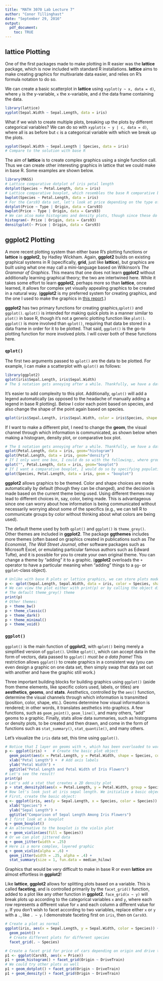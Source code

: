 ---
title: "MATH 3070 Lab Lecture 7"
author: "Conor Tillinghast"
date: "September 29, 2016"
output:
  pdf_document:
    toc: TRUE
---

## **lattice** Plotting

One of the first packages made to make plotting in R easier was the **lattice** package, which is now included with standard R installations. **lattice**  aims to make creating graphics for multivariate data easier, and relies on R's formula notation to do so.

We can create a basic scatterplot in **lattice** using `xyplot(y ~ x, data = d)`, where `y` is the y-variable, `x` the x-variable, and `d` the data frame containing the data.

```{r}
library(lattice)
xyplot(Sepal.Width ~ Sepal.Length, data = iris)
```

What if we wish to create multiple plots, breaking up the plots by different categorical variables? We can do so with `xyplot(x ~ y | c, data = d)`, where all is as before but `c` is a categorical variable with which we break up the plots.

```{r}
xyplot(Sepal.Width ~ Sepal.Length | Species, data = iris)
# Compare to the solution with base R
```

The aim of **lattice** is to create complex graphics using a single function call. Thus we can create other interesting graphics in lattice that we could make in base R. Some examples are shown below.

```{r, tidy = TRUE}
library(MASS)
# Lattice comparative dotplot of iris petal length
dotplot(Species ~ Petal.Length, data = iris)
# Lattice comparative boxplot, which resembles the base R comparative boxplot in style
bwplot(Species ~ Petal.Length, data = iris)
# For the Cars93 data set, let's look at price depending on the type of car and the origin of the car
dotplot(Price ~ Type | Origin, data = Cars93)
bwplot(Price ~ Type | Origin, data = Cars93)
# We can also make histograms and density plots, though since these do not lend well to comparison, we must leave the left side of the formula blank.
histogram(~ Price | Origin, data = Cars93)
densityplot(~ Price | Origin, data = Cars93)
```

## **ggplot2** Plotting
A more recent plotting system than either base R's plotting functions or **lattice** is **ggplot2**, by Hadley Wickham. Again, **ggplot2** builds on existing graphical systems in R (specifically, **grid**, just like **lattice**), but graphics are built using what one may call a mini-language based on Wilkinson's *The Grammar of Graphics*. This means that one does not learn **ggplot2** without additionally learning graphical theory; the two are intertwined here. While it takes some effort to learn **ggplot2**, perhaps more so than **lattice**, once learned, it allows for complex yet visually appealing graphics to be created in a natural way. (**ggplot2** is my preferred system for creating graphics, and the one I used to make the graphics in [this report](http://www.utahchildren.org/images/pdfs/2015/GenderGap.pdf).)

**ggplot2** has two primary functions for creating graphics,`qplot()` and `ggplot()`. `qplot()` is intended for making quick plots in a manner similar to `plot()` in base R, though it's not a generic plotting function like `plot()`. `ggplot()` is more involved than `qplot()`, requiring that data be stored in a data frame in order for it to be plotted. That said, `ggplot()` is the go-to plotting function for more involved plots. I will cover both of these functions here.

### `qplot()`
The first two arguments passed to `qplot()` are the data to be plotted. For example, I can make a scatterplot with `qplot()` as follows:

```{r, tidy=TRUE}
library(ggplot2)
qplot(iris$Sepal.Length, iris$Sepal.Width)
# The $ notation gets annoying after a while. Thankfully, we have a data argument to clean things up.
```

It's easier to add complexity to this plot. Additionally, `qplot()` will add a legend automatically (as opposed to the headache of manually adding a legend in base R plotting). Below I color each point based on species, and also change the shape of the point again based on species.

```{r}
qplot(iris$Sepal.Length, iris$Sepal.Width, color = iris$Species, shape = iris$Species)
```

If I want to make a different plot, I need to change the **geom**, the visual channel through which information is communicated, as shown below when making a histogram, density plot, or comparative box plot.

```{r, tidy = TRUE, eval=FALSE}
# The $ notation gets annoying after a while. Thankfully, we have a data argument to clean things up.
qplot(Petal.Length, data = iris, geom="histogram")
qplot(Petal.Length, data = iris, geom="density")
# If I only want one box, I could do so with the following;, where group goes first (I made a dummy grou, "")
qplot("", Petal.Length, data = iris, geom="boxplot")
# If I want a comparative boxplot, I would do so by specifying population first, data second
qplot(Species, Petal.Length, data = iris, geom = "boxplot")
```

**ggplot2** allows graphics to be themed. Color and shape choices are made automatically by default (though they can be changed), and the decision is made based on the current theme being used. Using different themes may lead to different choices in, say, color, being made. This is advantageous since one can worry about how information is being communicated without necessarily worrying about some of the specifics (e.g., we can tell R to communicate groups by color without thinking about what colors are being used).

The default theme used by both `qplot()` and `ggplot()` is `theme_grey()`. Other themes are included in **ggplot2**. The package **ggthemes** includes more themes (often based on graphics created in publications such as *The Economist*, *The Wall Street Journal*, other software packages such as Microsoft Excel, or emulating particular famous authors such as Edward Tufte), and it is possible for you to create your own original theme. You can change a theme by "adding" it to a graphic. (**ggplot2** overloads the `+` operator to have a particular meaning when "adding" things to a `gg`- or `ggplot`-class object).

```{r, tidy = TRUE, eval=FALSE}
# Unlike with base R plots or lattice graphics, we can store plots made with ggplot in objects, as I demonstrate below:
p <- qplot(Sepal.Length, Sepal.Width, data = iris, color = Species, shape = Species)
# We can view the plot either with print(p) or by calling the object directly (i.e. just p).
# The default theme_grey() theme
print(p)
# Other themes:
p + theme_bw()
p + theme_classic()
p + theme_dark()
p + theme_minimal()
p + theme_void()
```

### `ggplot()`
`ggplot()` is the main function of **ggplot2**, with `qplot()` being merely a simplified version of `ggplot()`. Unlike `qplot()`, which can accept data in the form of vectors, data passed to `ggplot()` *must be a data frame!* This restriction allows `ggplot()` to create graphics in a consistent way (you can even design a graphic on one data set, then simply swap that data set out with another and have the graphic still work.)

Three important building blocks for building graphics using `ggplot()` (aside from theme elements, like specific colors used, labels, or titles) are **aesthetics**, **geoms**, and **stats**. Aesthetics, controlled by the `aes()` function, determine the visual channels through which information is transmitted (position, color, shape, etc.). Geoms determine how visual information is rendered; in other words, it translates aesthetics into graphics. A few functions, such as `geom_point()`, `geom_line()`, and many others, "add" geoms to a graphic. Finally, stats allow data summaries, such as histograms or density plots, to be created and then drawn, and come in the form of functions such as `stat_summary()`, `stat_quantile()`, and many others.

Let's visualize the `iris` data set, this time using `ggplot()`.

```{r, tidy = TRUE}
# Notice that I layer on geoms with +, which has been overloaded to work appropriately for ggplot2 objects
p <- ggplot(iris) +   # Create the basic plot object
  geom_point(aes(x = Petal.Length, y = Petal.Width, shape = Species, color = Species)) +   # Create a dot plot with sepal lenght being x, petal width y, and species both shape and color
  xlab("Petal Length") +  # Add axis labels
  ylab("Petal Width") +
  ggtitle("Petal Length and Petal Width of Iris Flowers")
# Let's see the result!
print(p)
# Let's add a stat that creates a 2D density plot
p + stat_density2d(aes(x = Petal.Length, y = Petal.Width, group = Species, color = Species))
# Now let's look just at iris sepal length. We initialize a basic object and swap out geoms to look at different plots.
# First, create the basic object:
q <- ggplot(iris, aes(y = Sepal.Length, x = Species, color = Species)) +
  xlab("Species") +
  ylab("Sepal Length") +
  ggtitle("Comparison of Sepal Length Among Iris Flowers")
# I first look at a boxplot
q + geom_boxplot()
# An alternative to the boxplot is the violin plot
q + geom_violin(aes(fill = Species))
# Or we can plot jittered data
q + geom_jitter(width = .25)
# Here is a more complex, layered graphic
q + geom_violin(alpha = .6) +
  geom_jitter(width = .25, alpha = .4) +
  stat_summary(size = 1, fun.data = median_hilow)
```

Graphics that would be very difficult to make in base R or even **lattice** are almost effortless in **ggplot2**!

Like **lattice**, **ggplot2** allows for splitting plots based on a variable. This is called **faceting**, and is controlled primarily by the `facet_grid()` function, added to a plot like any other function in **ggplot2**. `face_grid(x ~ y)` will break plots up according to the categorical variables `x` and `y`, where each row represents a different value for `x` and each column a different value for `y`. If you don't wish to facet according to two variables, replace either `x` or `y` with a `.`, like `. ~ y`. I demonstrate faceting first on `iris`, then on `Cars93`.

```{r, tidy = TRUE}
# Create a plot as normal
ggplot(iris, aes(x = Sepal.Length, y = Sepal.Width, color = Species)) +
  geom_point() +
  # Create different plots for different species
  facet_grid(. ~ Species)

# Create a facet grid for price of cars depending on origin and drive train
p1 <- ggplot(Cars93, aes(x = Price))
p1 + geom_histogram() + facet_grid(Origin ~ DriveTrain)
# We could try other plots as well
p1 + geom_dotplot() + facet_grid(Origin ~ DriveTrain)
p1 + geom_density() + facet_grid(Origin ~ DriveTrain)
```